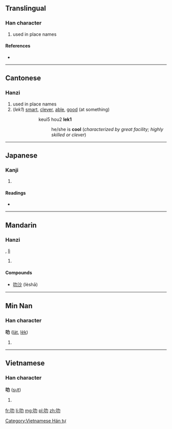 ==Translingual==

===Han character===
{{Han char|rn=30|rad=口|as=02|sn=5|four=6402<sub>7</sub>|canj=口大尸 (RKS), X口大尸 (XRKS)}}

# used in place names

====References====
* {{Han ref|kx=0174.091|dkj=03269|hdz=10575.010|uh=53FB|ud=21499|bh=A57B|bd=42363}}

----

==Cantonese==

===Hanzi===
{{yue-hanzi|jyut=lek1, lik1, lak6|y=lek1, lik1, lak6}}

# used in place names
# (''lek1'') [[smart]], [[clever]], [[able]], [[good]] (at something)
#: {{Hani|佢好'''叻'''}}
#:: keui5 hou2 '''lek1'''
#::: he/she is '''cool''' (''characterized by great facility; highly skilled or clever'')

----

==Japanese==

===Kanji===
{{ja-kanji|grade=|rs=口02}}

# {{defn|lang=ja|sort=口02}}

====Readings====
* {{ja-readings|on=[[ろく]] (roku), [[りょく]] (ryoku)|kun=}}

----

==Mandarin==

===Hanzi===
{{cmn-hanzi|pin=[[lè]] ([[le4]])|wg=le<sup>4</sup>}}, [[lì]]

# {{defn|lang=cmn|sort=口02}}

====Compounds====
* [[叻沙]] (lèshā)

----

==Min Nan==

===Han character===
'''叻''' ([[la̍t]], [[le̍k]])

# {{defn|nan}}

----

==Vietnamese==

===Han character===
'''叻''' ([[sựt]])

# {{defn|vi}}

[[Category:Vietnamese Hán tự]]

[[fr:叻]]
[[li:叻]]
[[mg:叻]]
[[pl:叻]]
[[zh:叻]]